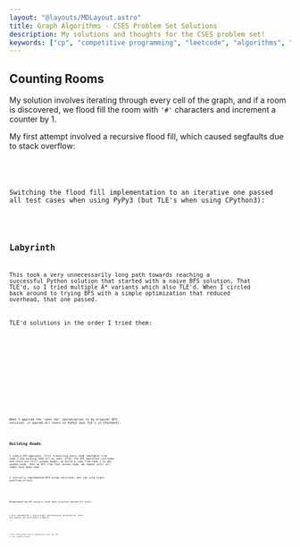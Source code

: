 ```yaml
---
layout: "@layouts/MDLayout.astro"
title: Graph Algorithms - CSES Problem Set Solutions
description: My solutions and thoughts for the CSES problem set!
keywords: ["cp", "competitive programming", "leetcode", "algorithms", "data structures"]
---
```








<Intro />


## Counting Rooms <Spec href="https://cses.fi/problemset/task/1192" cdate="2024-03-13" />

My solution involves iterating through every cell of the graph, and if a room is discovered, we flood fill the room with `'#'` characters and increment a counter by 1.

My first attempt involved a recursive flood fill, which caused segfaults due to stack overflow:


<SpoilerBlock buttonLabel="Failed Python Solution (Stack Overflow)">
    <Code code={SolCountingRooms01} lang="py" />
</SpoilerBlock>

Switching the flood fill implementation to an iterative one passed all test cases when using PyPy3 (but TLE's when using CPython3):


<Code code={SolCountingRooms02} lang="py" />


## Labyrinth <Spec href="https://cses.fi/problemset/task/1193" cdate="2024-03-16" />

This took a very unnecessarily long path towards reaching a successful Python solution that started with a naive BFS solution. That TLE'd, so I tried multiple A\* variants which also TLE'd. When I circled back around to trying BFS with a simple optimization that reduced overhead, that one passed.

TLE'd solutions in the order I tried them:


<SpoilerBlock buttonLabel="TLE'd Python Solution 1: BFS">
    <Code code={SolLabyrinth01} lang="py" />
</SpoilerBlock>

<SpoilerBlock buttonLabel="TLE'd Python Solution 2: A* (Manhattan Distance Heuristic)">
    <Code code={SolLabyrinth02} lang="py" />
</SpoilerBlock>

<SpoilerBlock buttonLabel="TLE'd Python Solution 3: A* with a 'seen set' optimization">
    <Code code={SolLabyrinth03} lang="py" />
</SpoilerBlock>

<SpoilerBlock buttonLabel="TLE'd Python Solution 4: Double-ended A*">
    <Code code={SolLabyrinth06} lang="py" />
</SpoilerBlock>

When I applied the 'seen set' optimization to my original BFS solution, it passed all tests in PyPy3 (but TLE's in CPython3):


<Code code={SolLabyrinth07} lang="py" />


## Building Roads <Spec href="https://cses.fi/problemset/task/1666" cdate="2024-03-18" />

I used a DFS approach, first traversing every node reachable from node 1 and marking them all as seen. After the DFS operation concludes and there are still unseen nodes, we build a road from node 1 to any unseen node, then we DFS from that unseen node. We repeat until all nodes have been seen.

I initially implemented DFS using recursion, but ran into stack overflow errors:


<SpoilerBlock buttonLabel="Failed Python Solution">
    <Code code={SolBuildingRoads02} lang="py" />
</SpoilerBlock>

Reimplementing DFS using a stack data structure passed all tests:


<Code code={SolBuildingRoads03} lang="py" />

I also implemented a simple graph representation optimization, which did improve the performance slightly:


<SpoilerBlock buttonLabel="Alternative Python 1">
    <Code code={SolBuildingRoads04} lang="py" />
</SpoilerBlock>

I also tried union find to replace the `unseen` set, but it ran slightly slower:


<SpoilerBlock buttonLabel="Alternative Python 2">
    <Code code={SolBuildingRoads05} lang="py" />
</SpoilerBlock>

